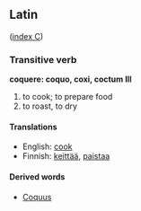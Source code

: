 == Latin ==
([[Wiktionary:Latin_index_c|index C]])

=== Transitive verb ===
'''coquere: coquo, coxi, coctum III'''

# to cook; to prepare food
# to roast, to dry

==== Translations ====
*English: [[cook]]
*Finnish: [[keittää]], [[paistaa]]

==== Derived words ====
*[[Coquus]]